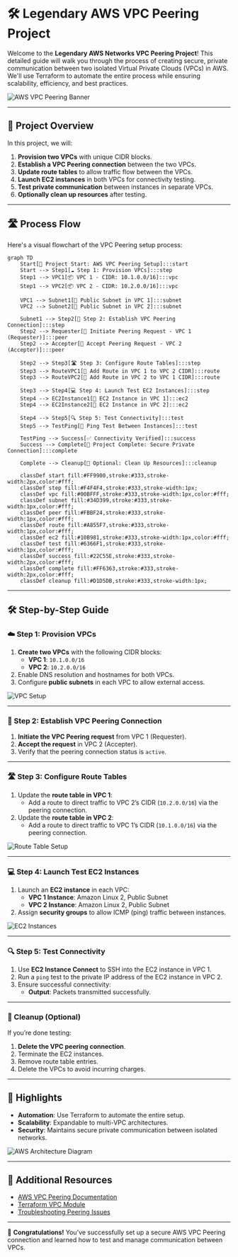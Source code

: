 
# 🛠️ Legendary AWS VPC Peering Project

Welcome to the **Legendary AWS Networks VPC Peering Project**! This detailed guide will walk you through the process of creating secure, private communication between two isolated Virtual Private Clouds (VPCs) in AWS. We'll use Terraform to automate the entire process while ensuring scalability, efficiency, and best practices.

![AWS VPC Peering Banner](path/to/aws-banner.png)

---

## 🚀 Project Overview

In this project, we will:

1. **Provision two VPCs** with unique CIDR blocks.
2. **Establish a VPC Peering connection** between the two VPCs.
3. **Update route tables** to allow traffic flow between the VPCs.
4. **Launch EC2 instances** in both VPCs for connectivity testing.
5. **Test private communication** between instances in separate VPCs.
6. **Optionally clean up resources** after testing.

---

## 🛣️ Process Flow

Here's a visual flowchart of the VPC Peering setup process:

```mermaid
graph TD
    Start[🏁 Project Start: AWS VPC Peering Setup]:::start
    Start --> Step1[☁️ Step 1: Provision VPCs]:::step
    Step1 --> VPC1[📦 VPC 1 - CIDR: 10.1.0.0/16]:::vpc
    Step1 --> VPC2[📦 VPC 2 - CIDR: 10.2.0.0/16]:::vpc

    VPC1 --> Subnet1[🔄 Public Subnet in VPC 1]:::subnet
    VPC2 --> Subnet2[🔄 Public Subnet in VPC 2]:::subnet

    Subnet1 --> Step2[🔗 Step 2: Establish VPC Peering Connection]:::step
    Step2 --> Requester[🤝 Initiate Peering Request - VPC 1 (Requester)]:::peer
    Step2 --> Accepter[🤝 Accept Peering Request - VPC 2 (Accepter)]:::peer

    Step2 --> Step3[🛣️ Step 3: Configure Route Tables]:::step
    Step3 --> RouteVPC1[📍 Add Route in VPC 1 to VPC 2 CIDR]:::route
    Step3 --> RouteVPC2[📍 Add Route in VPC 2 to VPC 1 CIDR]:::route

    Step3 --> Step4[💻 Step 4: Launch Test EC2 Instances]:::step
    Step4 --> EC2Instance1[🚀 EC2 Instance in VPC 1]:::ec2
    Step4 --> EC2Instance2[🚀 EC2 Instance in VPC 2]:::ec2

    Step4 --> Step5[🔍 Step 5: Test Connectivity]:::test
    Step5 --> TestPing[📡 Ping Test Between Instances]:::test

    TestPing --> Success[✅ Connectivity Verified]:::success
    Success --> Complete[🎉 Project Complete: Secure Private Connection]:::complete

    Complete --> Cleanup[🧹 Optional: Clean Up Resources]:::cleanup

    classDef start fill:#FF9900,stroke:#333,stroke-width:2px,color:#fff;
    classDef step fill:#F4F4F4,stroke:#333,stroke-width:1px;
    classDef vpc fill:#00BFFF,stroke:#333,stroke-width:1px,color:#fff;
    classDef subnet fill:#34D399,stroke:#333,stroke-width:1px,color:#fff;
    classDef peer fill:#FBBF24,stroke:#333,stroke-width:1px,color:#fff;
    classDef route fill:#A855F7,stroke:#333,stroke-width:1px,color:#fff;
    classDef ec2 fill:#10B981,stroke:#333,stroke-width:1px,color:#fff;
    classDef test fill:#6366F1,stroke:#333,stroke-width:1px,color:#fff;
    classDef success fill:#22C55E,stroke:#333,stroke-width:2px,color:#fff;
    classDef complete fill:#FF6363,stroke:#333,stroke-width:2px,color:#fff;
    classDef cleanup fill:#D1D5DB,stroke:#333,stroke-width:1px;
```

---

## 🛠️ Step-by-Step Guide

### ☁️ Step 1: Provision VPCs

1. **Create two VPCs** with the following CIDR blocks:
   - **VPC 1**: `10.1.0.0/16`
   - **VPC 2**: `10.2.0.0/16`
2. Enable DNS resolution and hostnames for both VPCs.
3. Configure **public subnets** in each VPC to allow external access.

![VPC Setup](path/to/vpc-setup-image.png)

---

### 🔗 Step 2: Establish VPC Peering Connection

1. **Initiate the VPC Peering request** from VPC 1 (Requester).
2. **Accept the request** in VPC 2 (Accepter).
3. Verify that the peering connection status is `active`.

---

### 🛣️ Step 3: Configure Route Tables

1. Update the **route table in VPC 1**:
   - Add a route to direct traffic to VPC 2’s CIDR (`10.2.0.0/16`) via the peering connection.
2. Update the **route table in VPC 2**:
   - Add a route to direct traffic to VPC 1’s CIDR (`10.1.0.0/16`) via the peering connection.

![Route Table Setup](path/to/route-table-image.png)

---

### 💻 Step 4: Launch Test EC2 Instances

1. Launch an **EC2 instance** in each VPC:
   - **VPC 1 Instance**: Amazon Linux 2, Public Subnet
   - **VPC 2 Instance**: Amazon Linux 2, Public Subnet
2. Assign **security groups** to allow ICMP (ping) traffic between instances.

![EC2 Instances](path/to/ec2-instances-image.png)

---

### 🔍 Step 5: Test Connectivity

1. Use **EC2 Instance Connect** to SSH into the EC2 instance in VPC 1.
2. Run a `ping` test to the private IP address of the EC2 instance in VPC 2.
3. Ensure successful connectivity:
   - **Output**: Packets transmitted successfully.

---

### 🧹 Cleanup (Optional)

If you’re done testing:

1. **Delete the VPC peering connection**.
2. Terminate the EC2 instances.
3. Remove route table entries.
4. Delete the VPCs to avoid incurring charges.

---

## 🌟 Highlights

- **Automation**: Use Terraform to automate the entire setup.
- **Scalability**: Expandable to multi-VPC architectures.
- **Security**: Maintains secure private communication between isolated networks.

![AWS Architecture Diagram](path/to/aws-architecture-image.png)

---

## 🔗 Additional Resources

- [AWS VPC Peering Documentation](https://docs.aws.amazon.com/vpc/latest/peering/what-is-vpc-peering.html)
- [Terraform VPC Module](https://registry.terraform.io/modules/terraform-aws-modules/vpc/aws/latest)
- [Troubleshooting Peering Issues](https://docs.aws.amazon.com/vpc/latest/peering/vpc-peering-troubleshoot.html)

---

🎉 **Congratulations!** You’ve successfully set up a secure AWS VPC Peering connection and learned how to test and manage communication between VPCs.
